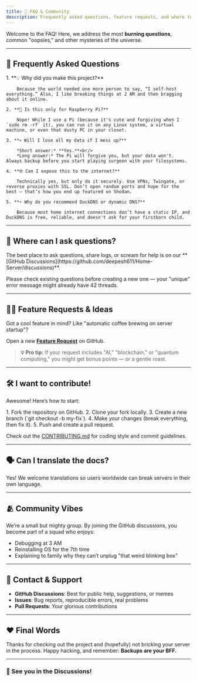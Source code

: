```yaml
---
title: 💬 FAQ & Community
description: Frequently asked questions, feature requests, and where to scream into the void (aka GitHub Discussions).
---
```



Welcome to the FAQ! Here, we address the most **burning questions**, common "oopsies," and other mysteries of the universe.

---

## 🤔 Frequently Asked Questions

<Steps>
    1. **💡 Why did you make this project?**

        Because the world needed one more person to say, “I self-host everything.” Also, I like breaking things at 2 AM and then bragging about it online.

    2. **🚨 Is this only for Raspberry Pi?**

        Nope! While I use a Pi (because it's cute and forgiving when I `sudo rm -rf` it), you can run it on any Linux system, a virtual machine, or even that dusty PC in your closet.

    3. **💀 Will I lose all my data if I mess up?**

        *Short answer:* **Yes.**<br/>
        *Long answer:* The Pi will forgive you, but your data won't. Always backup before you start playing surgeon with your filesystems.

    4. **🌐 Can I expose this to the internet?**

        Technically yes, but only do it securely. Use VPNs, Twingate, or reverse proxies with SSL. Don’t open random ports and hope for the best — that’s how you end up featured on Shodan.

    5. **⚡ Why do you recommend DuckDNS or dynamic DNS?**

        Because most home internet connections don’t have a static IP, and DuckDNS is free, reliable, and doesn't ask for your firstborn child.
</Steps>

---

## 💬 Where can I ask questions?

<Aside type="tip">
    The best place to ask questions, share logs, or scream for help is on our **[GitHub Discussions](https://github.com/deepesh611/Home-Server/discussions)**.
</Aside>

Please check existing questions before creating a new one — your "unique" error message might already have 42 threads.

---

## 🧙‍♂️ Feature Requests & Ideas

Got a cool feature in mind? Like "automatic coffee brewing on server startup"?

Open a new **[Feature Request](https://github.com/deepesh611/Home-Server/issues/new?assignees=&labels=enhancement&template=feature_request.md&title=)** on GitHub.

> **💡 Pro tip:**
> If your request includes "AI," "blockchain," or "quantum computing," you might get bonus points — or a gentle roast.

---

## 🛠️ I want to contribute!

Awesome! Here’s how to start:

<Steps>
    1. Fork the repository on GitHub.
    2. Clone your fork locally.
    3. Create a new branch (`git checkout -b my-fix`).
    4. Make your changes (break everything, then fix it).
    5. Push and create a pull request.
</Steps>

Check out the [CONTRIBUTING.md](https://github.com/deepesh611/Home-Server/blob/main/CONTRIBUTING.md) for coding style and commit guidelines.

---

## 🗣️ Can I translate the docs?

Yes! We welcome translations so users worldwide can break servers in their own language.

---

## 🫂 Community Vibes

We’re a small but mighty group. By joining the GitHub discussions, you become part of a squad who enjoys:

- Debugging at 3 AM
- Reinstalling OS for the 7th time
- Explaining to family why they can’t unplug "that weird blinking box"

---

## 💌 Contact & Support

- **GitHub Discussions**: Best for public help, suggestions, or memes
- **Issues**: Bug reports, reproducible errors, real problems
- **Pull Requests**: Your glorious contributions

---

## ❤️ Final Words

Thanks for checking out the project and (hopefully) not bricking your server in the process.
Happy hacking, and remember: **Backups are your BFF.**

---

### 🫡 See you in the Discussions!

